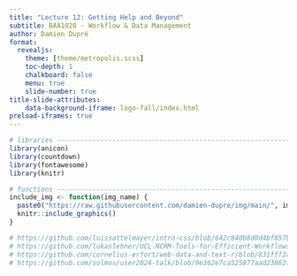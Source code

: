 ```yaml
---
title: "Lecture 12: Getting Help and Beyond"
subtitle: BAA1028 - Workflow & Data Management 
author: Damien Dupré
format:
  revealjs:
    theme: [theme/metropolis.scss]
    toc-depth: 1
    chalkboard: false
    menu: true
    slide-number: true
title-slide-attributes:
    data-background-iframe: logo-fall/index.html
preload-iframes: true
---
```


```r
# libraries --------------------------------------------------------------------
library(anicon)
library(countdown)
library(fontawesome)
library(knitr)

# functions --------------------------------------------------------------------
include_img <- function(img_name) {
  paste0("https://raw.githubusercontent.com/damien-dupre/img/main/", img_name) |> 
  knitr::include_graphics()
}

# https://github.com/luissattelmayer/intro-css/blob/642c840b8d0d4bf857b1d0ff3ed38d63c2105e8d/slides/01_corpus_webscraping_slides.qmd#L6
# https://github.com/lukaslehner/UCL-NCRM-Tools-for-Efficient-Workflows-2023/blob/d1a84da4e81b5fd28db5dc746783f63c5723c031/A-Slides/lecture6.qmd
# https://github.com/cornelius-erfort/web-data-and-text-r/blob/831fff2a667c7b66b05e416eced829ae784d9eed/slides/09-ethics-and-legal.qmd#L4
# https://github.com/solmos/user2024-talk/blob/9e362e7ca525877aad23862fe581f5988bb33919/index.qmd#L7
```

